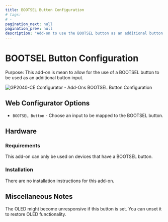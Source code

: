 ---
title: BOOTSEL Button Configuration
# tags:
# -
pagination_next: null
pagination_prev: null
description: "Add-on to use the BOOTSEL button as an additional button input"
---

# BOOTSEL Button Configuration

Purpose: This add-on is mean to allow for the use of a BOOTSEL button to be used as an additional button input.

![GP2040-CE Configurator - Add-Ons BOOTSEL Button Configuration](../assets/images/gpc-add-ons-bootsel-button.png)

## Web Configurator Options

- `BOOTSEL Button` - Choose an input to be mapped to the BOOTSEL button.

## Hardware

### Requirements

This add-on can only be used on devices that have a BOOTSEL button.

### Installation

There are no installation instructions for this add-on.

## Miscellaneous Notes

The OLED might become unresponsive if this button is set. You can unset it to restore OLED functionality.
